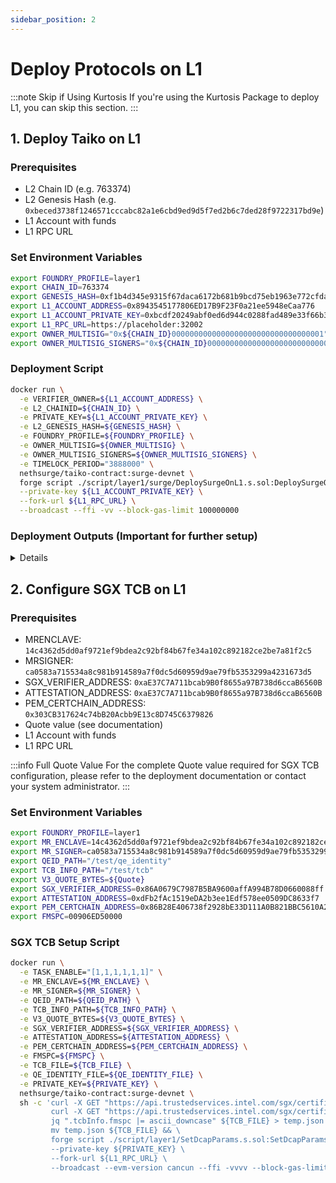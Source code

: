 ```yaml
---
sidebar_position: 2
---
```



# Deploy Protocols on L1

:::note Skip if Using Kurtosis
If you're using the Kurtosis Package to deploy L1, you can skip this section.
:::

## 1. Deploy Taiko on L1

### Prerequisites

- L2 Chain ID (e.g. 763374)
- L2 Genesis Hash (e.g. `0xbeced3738f1246571cccabc82a1e6cbd9ed9d5f7ed2b6c7ded28f9722317bd9e`)
- L1 Account with funds
- L1 RPC URL

### Set Environment Variables

```bash
export FOUNDRY_PROFILE=layer1
export CHAIN_ID=763374
export GENESIS_HASH=0xf1b4d345e9315f67daca6172b681b9bcd75eb1963e772cfda16f9410cf5c9c24
export L1_ACCOUNT_ADDRESS=0x8943545177806ED17B9F23F0a21ee5948eCaa776
export L1_ACCOUNT_PRIVATE_KEY=0xbcdf20249abf0ed6d944c0288fad489e33f66b3960d9e6229c1cd214ed3bbe31
export L1_RPC_URL=https://placeholder:32002
export OWNER_MULTISIG="0x${CHAIN_ID}0000000000000000000000000000000001"
export OWNER_MULTISIG_SIGNERS="0x${CHAIN_ID}0000000000000000000000000000000002,0x${CHAIN_ID}0000000000000000000000000000000003,0x${CHAIN_ID}0000000000000000000000000000000004"
```

### Deployment Script

```bash
docker run \
  -e VERIFIER_OWNER=${L1_ACCOUNT_ADDRESS} \
  -e L2_CHAINID=${CHAIN_ID} \
  -e PRIVATE_KEY=${L1_ACCOUNT_PRIVATE_KEY} \
  -e L2_GENESIS_HASH=${GENESIS_HASH} \
  -e FOUNDRY_PROFILE=${FOUNDRY_PROFILE} \
  -e OWNER_MULTISIG=${OWNER_MULTISIG} \
  -e OWNER_MULTISIG_SIGNERS=${OWNER_MULTISIG_SIGNERS} \
  -e TIMELOCK_PERIOD="3888000" \
  nethsurge/taiko-contract:surge-devnet \
  forge script ./script/layer1/surge/DeploySurgeOnL1.s.sol:DeploySurgeOnL1 \
  --private-key ${L1_ACCOUNT_PRIVATE_KEY} \
  --fork-url ${L1_RPC_URL} \
  --broadcast --ffi -vv --block-gas-limit 100000000
```

### Deployment Outputs (Important for further setup)

<details>
  == Logs ==
  contractOwner(timelocked):  0x422A3492e218383753D8006C7Bfa97815B44373F
  > shared_address_manager @ 0x0000000000000000000000000000000000000000
    proxy      : 0x9f9F5Fd89ad648f2C000C954d8d9C87743243eC5
    impl       : 0x0643D39D47CF0ea95Dbea69Bf11a7F8C4Bc34968
    owner      : 0x8943545177806ED17B9F23F0a21ee5948eCaa776
    msg.sender : 0x8943545177806ED17B9F23F0a21ee5948eCaa776
    this       : 0x5b73C5498c1E3b4dbA84de0F1833c4a029d90519
  > signal_service @ 0x9f9F5Fd89ad648f2C000C954d8d9C87743243eC5
    proxy      : 0x72ae2643518179cF01bcA3278a37ceAD408DE8b2
    impl       : 0x8F0342A7060e76dfc7F6e9dEbfAD9b9eC919952c
    owner      : 0x8943545177806ED17B9F23F0a21ee5948eCaa776
    msg.sender : 0x8943545177806ED17B9F23F0a21ee5948eCaa776
    this       : 0x5b73C5498c1E3b4dbA84de0F1833c4a029d90519
  > bridge @ 0x9f9F5Fd89ad648f2C000C954d8d9C87743243eC5
    proxy      : 0x63e6DDE6763C3466C7b45Be880f7eE5dC2ca3E25
    impl       : 0x9fCF7D13d10dEdF17d0f24C62f0cf4ED462f65b7
    owner      : 0x8943545177806ED17B9F23F0a21ee5948eCaa776
    msg.sender : 0x8943545177806ED17B9F23F0a21ee5948eCaa776
    this       : 0x5b73C5498c1E3b4dbA84de0F1833c4a029d90519
  ------------------------------------------
  Warning - you need to register *all* counterparty bridges to enable multi-hop bridging:
  sharedAddressManager.setAddress(remoteChainId, "bridge", address(remoteBridge))
  - sharedAddressManager :  0x9f9F5Fd89ad648f2C000C954d8d9C87743243eC5
  > erc20_vault @ 0x9f9F5Fd89ad648f2C000C954d8d9C87743243eC5
    proxy      : 0xEE0fCB8E5cCAD0b4197BAabd633333886f5C364d
    impl       : 0x72bCbB3f339aF622c28a26488Eed9097a2977404
    owner      : 0x422A3492e218383753D8006C7Bfa97815B44373F
    msg.sender : 0x8943545177806ED17B9F23F0a21ee5948eCaa776
    this       : 0x5b73C5498c1E3b4dbA84de0F1833c4a029d90519
  > erc721_vault @ 0x9f9F5Fd89ad648f2C000C954d8d9C87743243eC5
    proxy      : 0xB965D10739e19a9158e7f713720B0145D996E370
    impl       : 0x086f77C5686dfe3F2f8FE487C5f8d357952C8556
    owner      : 0x422A3492e218383753D8006C7Bfa97815B44373F
    msg.sender : 0x8943545177806ED17B9F23F0a21ee5948eCaa776
    this       : 0x5b73C5498c1E3b4dbA84de0F1833c4a029d90519
  > erc1155_vault @ 0x9f9F5Fd89ad648f2C000C954d8d9C87743243eC5
    proxy      : 0x1430c9c2143F97aaE765197e744BaBa7e78acaf0
    impl       : 0x38435Ac0E0e9Bd8737c476F8F39a24b0735e00dc
    owner      : 0x422A3492e218383753D8006C7Bfa97815B44373F
    msg.sender : 0x8943545177806ED17B9F23F0a21ee5948eCaa776
    this       : 0x5b73C5498c1E3b4dbA84de0F1833c4a029d90519
  ------------------------------------------
  Warning - you need to register *all* counterparty vaults to enable multi-hop bridging:
  sharedAddressManager.setAddress(remoteChainId, "erc20_vault", address(remoteERC20Vault))
  sharedAddressManager.setAddress(remoteChainId, "erc721_vault", address(remoteERC721Vault))
  sharedAddressManager.setAddress(remoteChainId, "erc1155_vault", address(remoteERC1155Vault))
  - sharedAddressManager :  0x9f9F5Fd89ad648f2C000C954d8d9C87743243eC5
  >  bridged_erc20 @ 0x9f9F5Fd89ad648f2C000C954d8d9C87743243eC5
  	 addr :  0xE19dddcaF5dCb2Ec0Fe52229e3133B99396f22e2
  >  bridged_erc721 @ 0x9f9F5Fd89ad648f2C000C954d8d9C87743243eC5
  	 addr :  0x9ECB6f04D47FA2599449AaA523bF84476f7aD80f
  >  bridged_erc1155 @ 0x9f9F5Fd89ad648f2C000C954d8d9C87743243eC5
  	 addr :  0x2b45cD38B213Bbd3A1A848bf2467927c976877Cb
  sharedAddressManager:  0x9f9F5Fd89ad648f2C000C954d8d9C87743243eC5
  > rollup_address_manager @ 0x0000000000000000000000000000000000000000
    proxy      : 0xB29dB8A6b1C596B64f7E1dD5358d59Db73648E17
    impl       : 0xC5FC7cE1d859E6604f1e8E57BA0f4A92858850Bc
    owner      : 0x8943545177806ED17B9F23F0a21ee5948eCaa776
    msg.sender : 0x8943545177806ED17B9F23F0a21ee5948eCaa776
    this       : 0x5b73C5498c1E3b4dbA84de0F1833c4a029d90519
  >  signal_service @ 0xB29dB8A6b1C596B64f7E1dD5358d59Db73648E17
  	 addr :  0x72ae2643518179cF01bcA3278a37ceAD408DE8b2
  >  bridge @ 0xB29dB8A6b1C596B64f7E1dD5358d59Db73648E17
  	 addr :  0x63e6DDE6763C3466C7b45Be880f7eE5dC2ca3E25
  > taiko @ 0xB29dB8A6b1C596B64f7E1dD5358d59Db73648E17
    proxy      : 0xa3c616dd54F6BB35a736cD6968c8EF7176faCACc
    impl       : 0x85cB33Fc344275709c0c194Bc7D1c5C32736C8B9
    owner      : 0x422A3492e218383753D8006C7Bfa97815B44373F
    msg.sender : 0x8943545177806ED17B9F23F0a21ee5948eCaa776
    this       : 0x5b73C5498c1E3b4dbA84de0F1833c4a029d90519
  > tier_sgx @ 0xB29dB8A6b1C596B64f7E1dD5358d59Db73648E17
    proxy      : 0x9DC3b7C24965a90a8e2eacf48F4DB47c0A5f7Eb0
    impl       : 0x3A080b423D91E1C0C185dF46FE080e164A0e77a1
    owner      : 0x8943545177806ED17B9F23F0a21ee5948eCaa776
    msg.sender : 0x8943545177806ED17B9F23F0a21ee5948eCaa776
    this       : 0x5b73C5498c1E3b4dbA84de0F1833c4a029d90519
  >  tier_router @ 0xB29dB8A6b1C596B64f7E1dD5358d59Db73648E17
  	 addr :  0x0EeC8BC5B2A3879A9B8997100486F4e26a4f299f
  > automata_dcap_attestation @ 0xB29dB8A6b1C596B64f7E1dD5358d59Db73648E17
    proxy      : 0xaE37C7A711bcab9B0f8655a97B738d6ccaB6560B
    impl       : 0xa4fD91B3b1032e1fd0d7623A54B1a399aaaF9ab5
    owner      : 0x8943545177806ED17B9F23F0a21ee5948eCaa776
    msg.sender : 0x8943545177806ED17B9F23F0a21ee5948eCaa776
    this       : 0x5b73C5498c1E3b4dbA84de0F1833c4a029d90519
  SigVerifyLib 0xF01ecC1dF1868C3B15f0edC4768812b9c435BBfb
  PemCertChainLib 0x303CB317624c74bB20Acbb9E13c8D745C6379826
  AutomataDcapVaAttestation 0xaE37C7A711bcab9B0f8655a97B738d6ccaB6560B
  >  risc0_groth16_verifier @ 0xB29dB8A6b1C596B64f7E1dD5358d59Db73648E17
  	 addr :  0x7E2E7DD2Aead92e2e6d05707F21D4C36004f8A2B
  > tier_zkvm_risc0 @ 0xB29dB8A6b1C596B64f7E1dD5358d59Db73648E17
    proxy      : 0x86A0679C7987B5BA9600affA994B78D0660088ff
    impl       : 0xaDe68b4b6410aDB1578896dcFba75283477b6b01
    owner      : 0x8943545177806ED17B9F23F0a21ee5948eCaa776
    msg.sender : 0x8943545177806ED17B9F23F0a21ee5948eCaa776
    this       : 0x5b73C5498c1E3b4dbA84de0F1833c4a029d90519
  >  sp1_remote_verifier @ 0xB29dB8A6b1C596B64f7E1dD5358d59Db73648E17
  	 addr :  0x57E5d642648F54973e504f10D21Ea06360151cAf
  > tier_zkvm_sp1 @ 0xB29dB8A6b1C596B64f7E1dD5358d59Db73648E17
    proxy      : 0xb239879B1f9Cd1B72b16Bab768D29Ea3293282Af
    impl       : 0x6fDA176cb71b4f2b85c17E398b58803797f721e4
    owner      : 0x8943545177806ED17B9F23F0a21ee5948eCaa776
    msg.sender : 0x8943545177806ED17B9F23F0a21ee5948eCaa776
    this       : 0x5b73C5498c1E3b4dbA84de0F1833c4a029d90519
  > tier_two_of_three @ 0xB29dB8A6b1C596B64f7E1dD5358d59Db73648E17
    proxy      : 0x6B3342821680031732Bc7d4E88A6528478aF9E38
    impl       : 0x89a37F5cd42162B56DE8A48bDe38A6E97C965675
    owner      : 0x8943545177806ED17B9F23F0a21ee5948eCaa776
    msg.sender : 0x8943545177806ED17B9F23F0a21ee5948eCaa776
    this       : 0x5b73C5498c1E3b4dbA84de0F1833c4a029d90519
  ------------------------------------------
  > msg.sender:  0x8943545177806ED17B9F23F0a21ee5948eCaa776
  > address(this):  0x5b73C5498c1E3b4dbA84de0F1833c4a029d90519
  > signalService.owner():  0x8943545177806ED17B9F23F0a21ee5948eCaa776
  ------------------------------------------
  >  taiko @ 0xB29dB8A6b1C596B64f7E1dD5358d59Db73648E17
  	 addr :  0x7633740000000000000000000000000000010001
  >  signal_service @ 0xB29dB8A6b1C596B64f7E1dD5358d59Db73648E17
  	 addr :  0x7633740000000000000000000000000000000005
  >  signal_service @ 0x9f9F5Fd89ad648f2C000C954d8d9C87743243eC5
  	 addr :  0x7633740000000000000000000000000000000005
  >  bridge @ 0x9f9F5Fd89ad648f2C000C954d8d9C87743243eC5
  	 addr :  0x7633740000000000000000000000000000000001
  HorseToken 0x556994566b825bECb7DB89c345Fc994F27e4BA09
  BullToken 0x86B28E406738f2928bE33D111A0B821BBC5610A2
  ** sharedAddressManager ownership transferred to: 0x422A3492e218383753D8006C7Bfa97815B44373F
  ** rollupAddressManager ownership transferred to: 0x422A3492e218383753D8006C7Bfa97815B44373F
</details>

## 2. Configure SGX TCB on L1

### Prerequisites

- MRENCLAVE: `14c4362d5dd0af9721ef9bdea2c92bf84b67fe34a102c892182ce2be7a81f2c5`
- MRSIGNER: `ca0583a715534a8c981b914589a7f0dc5d60959d9ae79fb5353299a4231673d5`
- SGX_VERIFIER_ADDRESS: `0xaE37C7A711bcab9B0f8655a97B738d6ccaB6560B`
- ATTESTATION_ADDRESS: `0xaE37C7A711bcab9B0f8655a97B738d6ccaB6560B`
- PEM_CERTCHAIN_ADDRESS: `0x303CB317624c74bB20Acbb9E13c8D745C6379826`
- Quote value (see documentation)
- L1 Account with funds
- L1 RPC URL

:::info Full Quote Value
For the complete Quote value required for SGX TCB configuration, please refer to the deployment documentation or contact your system administrator.
:::

### Set Environment Variables

```bash
export FOUNDRY_PROFILE=layer1
export MR_ENCLAVE=14c4362d5dd0af9721ef9bdea2c92bf84b67fe34a102c892182ce2be7a81f2c5
export MR_SIGNER=ca0583a715534a8c981b914589a7f0dc5d60959d9ae79fb5353299a4231673d5
export QEID_PATH="/test/qe_identity"
export TCB_INFO_PATH="/test/tcb"
export V3_QUOTE_BYTES=${Quote}
export SGX_VERIFIER_ADDRESS=0x86A0679C7987B5BA9600affA994B78D0660088ff
export ATTESTATION_ADDRESS=0xdFb2fAc1519eDA2b3ee1Edf578ee0509DC8633f7
export PEM_CERTCHAIN_ADDRESS=0x86B28E406738f2928bE33D111A0B821BBC5610A2
export FMSPC=00906ED50000
```

### SGX TCB Setup Script

```bash
docker run \
  -e TASK_ENABLE="[1,1,1,1,1,1]" \
  -e MR_ENCLAVE=${MR_ENCLAVE} \
  -e MR_SIGNER=${MR_SIGNER} \
  -e QEID_PATH=${QEID_PATH} \
  -e TCB_INFO_PATH=${TCB_INFO_PATH} \
  -e V3_QUOTE_BYTES=${V3_QUOTE_BYTES} \
  -e SGX_VERIFIER_ADDRESS=${SGX_VERIFIER_ADDRESS} \
  -e ATTESTATION_ADDRESS=${ATTESTATION_ADDRESS} \
  -e PEM_CERTCHAIN_ADDRESS=${PEM_CERTCHAIN_ADDRESS} \
  -e FMSPC=${FMSPC} \
  -e TCB_FILE=${TCB_FILE} \
  -e QE_IDENTITY_FILE=${QE_IDENTITY_FILE} \
  -e PRIVATE_KEY=${PRIVATE_KEY} \
  nethsurge/taiko-contract:surge-devnet \
  sh -c 'curl -X GET "https://api.trustedservices.intel.com/sgx/certification/v3/tcb?fmspc=${FMSPC}" > ${TCB_FILE} && \
         curl -X GET "https://api.trustedservices.intel.com/sgx/certification/v3/qe/identity" > ${QE_IDENTITY_FILE} && \
         jq ".tcbInfo.fmspc |= ascii_downcase" ${TCB_FILE} > temp.json && \
         mv temp.json ${TCB_FILE} && \
         forge script ./script/layer1/SetDcapParams.s.sol:SetDcapParams \
         --private-key ${PRIVATE_KEY} \
         --fork-url ${L1_RPC_URL} \
         --broadcast --evm-version cancun --ffi -vvvv --block-gas-limit 100000000 --legacy'
```
